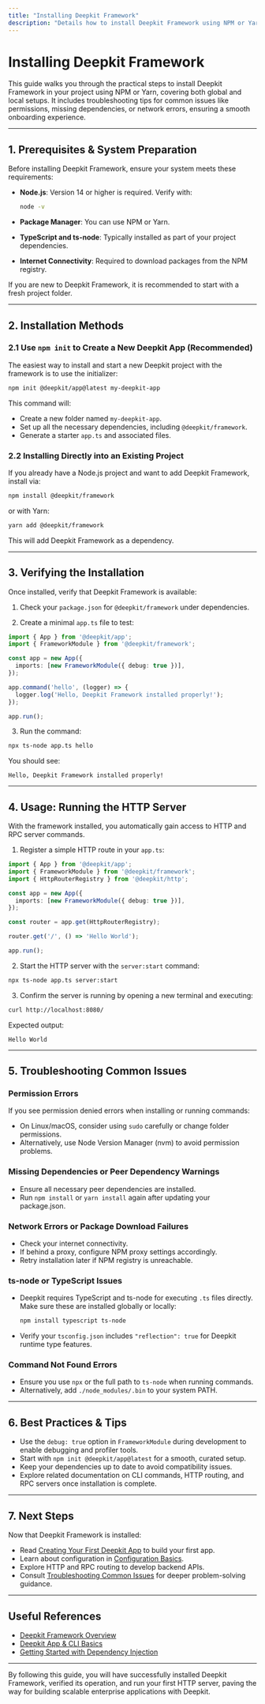 ```yaml
---
title: "Installing Deepkit Framework"
description: "Details how to install Deepkit Framework using NPM or Yarn, for both global and project-local setups. Walks through the key installation command (`npm init @deepkit/app@latest my-deepkit-app`), with troubleshooting for common issues like permissions, missing dependencies, or network errors."
---
```


# Installing Deepkit Framework

This guide walks you through the practical steps to install Deepkit Framework in your project using NPM or Yarn, covering both global and local setups. It includes troubleshooting tips for common issues like permissions, missing dependencies, or network errors, ensuring a smooth onboarding experience.

---

## 1. Prerequisites & System Preparation

Before installing Deepkit Framework, ensure your system meets these requirements:

- **Node.js**: Version 14 or higher is required. Verify with:

  ```sh
  node -v
  ```

- **Package Manager**: You can use NPM or Yarn.
- **TypeScript and ts-node**: Typically installed as part of your project dependencies.
- **Internet Connectivity**: Required to download packages from the NPM registry.


If you are new to Deepkit Framework, it is recommended to start with a fresh project folder.

---

## 2. Installation Methods

### 2.1 Use `npm init` to Create a New Deepkit App (Recommended)

The easiest way to install and start a new Deepkit project with the framework is to use the initializer:

```sh
npm init @deepkit/app@latest my-deepkit-app
```

This command will:

- Create a new folder named `my-deepkit-app`.
- Set up all the necessary dependencies, including `@deepkit/framework`.
- Generate a starter `app.ts` and associated files.


### 2.2 Installing Directly into an Existing Project

If you already have a Node.js project and want to add Deepkit Framework, install via:

```sh
npm install @deepkit/framework
```

or with Yarn:

```sh
yarn add @deepkit/framework
```

This will add Deepkit Framework as a dependency.

---

## 3. Verifying the Installation

Once installed, verify that Deepkit Framework is available:

1. Check your `package.json` for `@deepkit/framework` under dependencies.

2. Create a minimal `app.ts` file to test:

```typescript
import { App } from '@deepkit/app';
import { FrameworkModule } from '@deepkit/framework';

const app = new App({
  imports: [new FrameworkModule({ debug: true })],
});

app.command('hello', (logger) => {
  logger.log('Hello, Deepkit Framework installed properly!');
});

app.run();
```

3. Run the command:

```sh
npx ts-node app.ts hello
```

You should see:

```
Hello, Deepkit Framework installed properly!
```

---

## 4. Usage: Running the HTTP Server

With the framework installed, you automatically gain access to HTTP and RPC server commands.

1. Register a simple HTTP route in your `app.ts`:

```typescript
import { App } from '@deepkit/app';
import { FrameworkModule } from '@deepkit/framework';
import { HttpRouterRegistry } from '@deepkit/http';

const app = new App({
  imports: [new FrameworkModule({ debug: true })],
});

const router = app.get(HttpRouterRegistry);

router.get('/', () => 'Hello World');

app.run();
```

2. Start the HTTP server with the `server:start` command:

```sh
npx ts-node app.ts server:start
```

3. Confirm the server is running by opening a new terminal and executing:

```sh
curl http://localhost:8080/
```

Expected output:

```
Hello World
```

---

## 5. Troubleshooting Common Issues

### Permission Errors

If you see permission denied errors when installing or running commands:

- On Linux/macOS, consider using `sudo` carefully or change folder permissions.
- Alternatively, use Node Version Manager (nvm) to avoid permission problems.

### Missing Dependencies or Peer Dependency Warnings

- Ensure all necessary peer dependencies are installed.
- Run `npm install` or `yarn install` again after updating your package.json.

### Network Errors or Package Download Failures

- Check your internet connectivity.
- If behind a proxy, configure NPM proxy settings accordingly.
- Retry installation later if NPM registry is unreachable.

### ts-node or TypeScript Issues

- Deepkit requires TypeScript and ts-node for executing `.ts` files directly. Make sure these are installed globally or locally:

  ```sh
  npm install typescript ts-node
  ```

- Verify your `tsconfig.json` includes `"reflection": true` for Deepkit runtime type features.

### Command Not Found Errors

- Ensure you use `npx` or the full path to `ts-node` when running commands.
- Alternatively, add `./node_modules/.bin` to your system PATH.

---

## 6. Best Practices & Tips

- Use the `debug: true` option in `FrameworkModule` during development to enable debugging and profiler tools.
- Start with `npm init @deepkit/app@latest` for a smooth, curated setup.
- Keep your dependencies up to date to avoid compatibility issues.
- Explore related documentation on CLI commands, HTTP routing, and RPC servers once installation is complete.

---

## 7. Next Steps

Now that Deepkit Framework is installed:

- Read [Creating Your First Deepkit App](../../guides/getting-started/create-new-app) to build your first app.
- Learn about configuration in [Configuration Basics](../../getting-started/first-app-setup/configuration-basics).
- Explore HTTP and RPC routing to develop backend APIs.
- Consult [Troubleshooting Common Issues](../../getting-started/troubleshooting-next-steps/common-issues) for deeper problem-solving guidance.

---

## Useful References

- [Deepkit Framework Overview](../../overview/introduction-and-value/product-intro)
- [Deepkit App & CLI Basics](../../documentation/app)
- [Getting Started with Dependency Injection](../../dependency-injection/getting-started.md)

---

By following this guide, you will have successfully installed Deepkit Framework, verified its operation, and run your first HTTP server, paving the way for building scalable enterprise applications with Deepkit.
